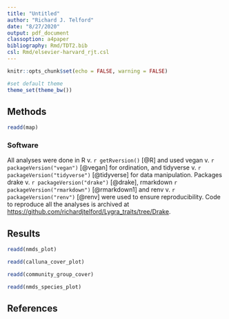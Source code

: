 ```yaml
---
title: "Untitled"
author: "Richard J. Telford"
date: "8/27/2020"
output: pdf_document
classoption: a4paper
bibliography: Rmd/TDT2.bib
csl: Rmd/elsevier-harvard_rjt.csl
---
```


```r
knitr::opts_chunk$set(echo = FALSE, warning = FALSE)

#set default theme
theme_set(theme_bw())
```

## Methods

```r
readd(map)
```

### Software

All analyses were done in R v. `r getRversion()` [@R] and used
vegan v. `r packageVersion("vegan")` [@vegan] for ordination,
and tidyverse v. `r packageVersion("tidyverse")` [@tidyverse] for data manipulation.
Packages drake v. `r packageVersion("drake")` [@drake], 
rmarkdown `r packageVersion("rmarkdown")` [@rmarkdown1] and
renv v. `r packageVersion("renv")` [@renv] were used to ensure reproducibility.
Code to reproduce all the analyses is archived at [https://github.com/richardjtelford/Lygra_traits/tree/Drake](https://github.com/richardjtelford/Lygra_traits/tree/Drake).

## Results



```r
readd(nmds_plot)
```

```r
readd(calluna_cover_plot)
```

```r
readd(community_group_cover)
```

```r
readd(nmds_species_plot)
```

## References
